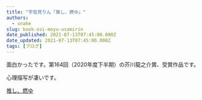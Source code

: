 ```yaml
---
title: "宇佐見りん「推し、燃ゆ」"
authors:
  - snake
slug: book-osi-moyu-usamirin
date_published: 2021-07-13T07:45:00.000Z
date_updated: 2021-07-13T07:45:00.000Z
tags: [ブログ]
---
```


 面白かったです。第164回（2020年度下半期）の芥川龍之介賞、受賞作品です。

心理描写が凄いです。

[推し、燃ゆ](https://www.amazon.co.jp/dp/B08HGQXTKY?_encoding&#x3D;UTF8&amp;btkr&#x3D;1&amp;linkCode&#x3D;ll1&amp;tag&#x3D;viasnake-22&amp;linkId&#x3D;9efa95ecf17848a33e678b235aad9c5d&amp;language&#x3D;ja_JP&amp;ref_&#x3D;as_li_ss_tl)
